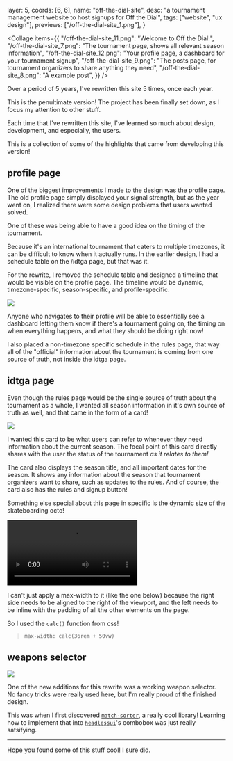   layer: 5,
  coords: [6, 6],
  name: "off-the-dial-site",
  desc: "a tournament management website to host signups for Off the Dial",
  tags: ["website", "ux design"],
  previews: ["/off-the-dial-site_1.png"],
}

<Collage
  items={{
    "/off-the-dial-site_11.png": "Welcome to Off the Dial!",
    "/off-the-dial-site_7.png":
      "The tournament page, shows all relevant season information",
    "/off-the-dial-site_12.png":
      "Your profile page, a dashboard for your tournament signup",
    "/off-the-dial-site_9.png":
      "The posts page, for tournament organizers to share anything they need",
    "/off-the-dial-site_8.png": "A example post",
  }}
/>

<CaseDivider />

Over a period of 5 years, I've rewritten this site 5 times, once each year.

This is the penultimate version! The project has been finally set down, as I focus my attention to other stuff.

Each time that I've rewritten this site, I've learned so much about design, development, and especially, the users.

This is a collection of some of the highlights that came from developing this version!

## profile page

One of the biggest improvements I made to the design was the profile page. The old profile page simply displayed your signal strength, but as the year went on, I realized there were some design problems that users wanted solved.

One of these was being able to have a good idea on the timing of the tournament.

Because it's an international tournament that caters to multiple timezones, it can be difficult to know when it actually runs. In the earlier design, I had a schedule table on the /idtga page, but that was it.

For the rewrite, I removed the schedule table and designed a timeline that would be visible on the profile page. The timeline would be dynamic, timezone-specific, season-specific, and profile-specific.

![](/off-the-dial-site_5.png)

Anyone who navigates to their profile will be able to essentially see a dashboard letting them know if there's a tournament going on, the timing on when everything happens, and what they should be doing right now!

I also placed a non-timezone specific schedule in the rules page, that way all of the "official" information about the tournament is coming from one source of truth, not inside the idtga page.

## idtga page

Even though the rules page would be the single source of truth about the tournament as a whole, I wanted all season information in it's own source of truth as well, and that came in the form of a card!

![](/off-the-dial-site_6.png)

I wanted this card to be what users can refer to whenever they need information about the current season.
The focal point of this card directly shares with the user the status of the tournament _as it relates to them!_

The card also displays the season title, and all important dates for the season. It shows any information about the season that tournament organizers want to share, such as updates to the rules. And of course, the card also has the rules and signup button!

Something else special about this page in specific is the dynamic size of the skateboarding octo!

![](/off-the-dial-site_3.webm "controls")

I can't just apply a max-width to it (like the one below) because the right side needs to be aligned to the right of the viewport, and the left needs to be inline with the padding of all the other elements on the page.

So I used the `calc()` function from css!

> `max-width: calc(36rem + 50vw)`

## weapons selector

![](/off-the-dial-site_4.png)

One of the new additions for this rewrite was a working weapon selector. No fancy tricks were really used here, but I'm really proud of the finished design.

This was when I first discovered [`match-sorter`](https://github.com/kentcdodds/match-sorter), a really cool library! Learning how to implement that into [`headlessui`](https://headlessui.com)'s combobox was just really satsifying.

---

Hope you found some of this stuff cool! I sure did.
